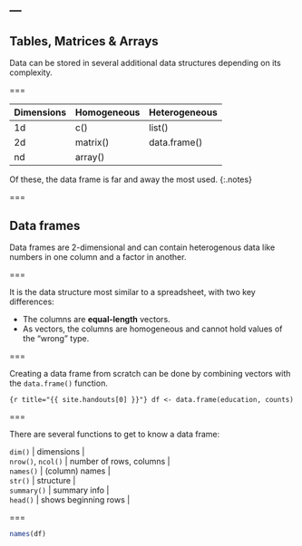 ---
---

## Tables, Matrices & Arrays

Data can be stored in several additional data structures depending on its complexity.

===

| Dimensions | Homogeneous | Heterogeneous |
|------------+-------------+---------------|
| 1d         | c()         | list()        |
| 2d         | matrix()    | data.frame()  |
| nd         | array()     |               |

Of these, the data frame is far and away the most used.
{:.notes}

===

## Data frames

Data frames are 2-dimensional and can contain heterogenous data like numbers in one column and a factor in another.

===

It is the data structure most similar to a spreadsheet, with two key differences:

- The columns are **equal-length** vectors.
- As vectors, the columns are homogeneous and cannot hold values of the "wrong" type.

===

Creating a data frame from scratch can be done by combining vectors with the `data.frame()` function.

```{r title="{{ site.handouts[0] }}"}
df <- data.frame(education, counts)
```

===

There are several functions to get to know a data frame:

| `dim()`            | dimensions              |
| `nrow()`, `ncol()` | number of rows, columns |
| `names()`          | (column) names          |
| `str()`            | structure               |
| `summary()`        | summary info            |
| `head()`           | shows beginning rows    |

===

```r
names(df)
```
